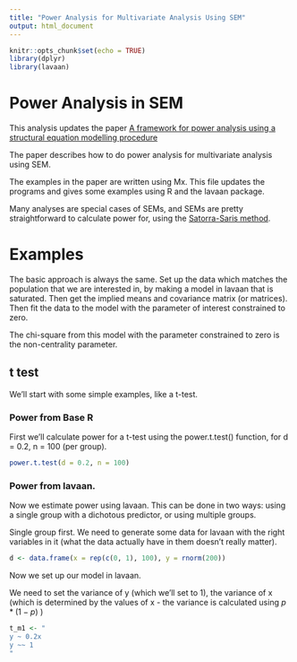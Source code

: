 ```yaml
---
title: "Power Analysis for Multivariate Analysis Using SEM"
output: html_document
---
```


```r
knitr::opts_chunk$set(echo = TRUE)
library(dplyr)
library(lavaan)
```

# Power Analysis in SEM

This analysis updates the paper [A framework for power analysis using a structural equation modelling procedure](https://bmcmedresmethodol.biomedcentral.com/articles/10.1186/1471-2288-3-27)

The paper describes how to do power analysis for multivariate analysis using SEM.

The examples in the paper are written using Mx. This file updates the programs and gives some examples using R and the lavaan package. 

Many analyses are special cases of SEMs, and SEMs are pretty straightforward to calculate power for, using the [Satorra-Saris method](https://link.springer.com/article/10.1007/BF02294150).

# Examples

The basic approach is always the same. Set up the data which matches the population that we are interested in, by making a model in lavaan that is saturated. Then get the implied means and covariance matrix (or matrices). Then fit the data to the model with the parameter of interest constrained to zero.

The chi-square from this model with the parameter constrained to zero is the non-centrality parameter. 


## t test
We'll start with some simple examples, like a t-test. 

### Power from Base R

First we'll calculate power for a t-test using the power.t.test() function, for d = 0.2, n = 100 (per group).

```r

power.t.test(d = 0.2, n = 100)

```

### Power from lavaan.

Now we estimate power using lavaan.  This can be done in two ways: using a single group with a dichotous predictor, or using multiple groups. 

Single group first. We need to generate some data for lavaan with the right variables in it (what the data actually have in them doesn't really matter).

```r

d <- data.frame(x = rep(c(0, 1), 100), y = rnorm(200))

```
Now we set up our model in lavaan.

We need to set the variance of y (which we'll set to 1), the variance of x (which is determined by the values of x - the variance is calculated using $p * (1 - p)$  )

```r
t_m1 <- "
y ~ 0.2x
y ~~ 1
"

```


